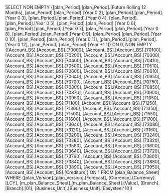 SELECT NON EMPTY {[plan_Period].[plan_Period].[Future Rolling 12 Months], [plan_Period].[plan_Period].[Year 0 2], [plan_Period].[plan_Period].[Year 0 3], [plan_Period].[plan_Period].[Year 0 4], [plan_Period].[plan_Period].[Year 0 5], [plan_Period].[plan_Period].[Year 0 6], [plan_Period].[plan_Period].[Year 0 7], [plan_Period].[plan_Period].[Year 0 8], [plan_Period].[plan_Period].[Year 0 9], [plan_Period].[plan_Period].[Year 0 10], [plan_Period].[plan_Period].[Year 0 11], [plan_Period].[plan_Period].[Year 0 12], [plan_Period].[plan_Period].[Year +1 1]} ON 0, NON EMPTY {[Account_BS].[Account_BS].[70000], [Account_BS].[Account_BS].[70100], [Account_BS].[Account_BS].[70200], [Account_BS].[Account_BS].[70300], [Account_BS].[Account_BS].[70400], [Account_BS].[Account_BS].[70410], [Account_BS].[Account_BS].[70500], [Account_BS].[Account_BS].[70510], [Account_BS].[Account_BS].[70600], [Account_BS].[Account_BS].[70610], [Account_BS].[Account_BS].[70640], [Account_BS].[Account_BS].[70650], [Account_BS].[Account_BS].[70700], [Account_BS].[Account_BS].[70750], [Account_BS].[Account_BS].[70800], [Account_BS].[Account_BS].[70850], [Account_BS].[Account_BS].[70870], [Account_BS].[Account_BS].[70900], [Account_BS].[Account_BS].[70950], [Account_BS].[Account_BS].[71050], [Account_BS].[Account_BS].[71100], [Account_BS].[Account_BS].[71250], [Account_BS].[Account_BS].[71300], [Account_BS].[Account_BS].[71350], [Account_BS].[Account_BS].[71500], [Account_BS].[Account_BS].[71550], [Account_BS].[Account_BS].[71600], [Account_BS].[Account_BS].[71700], [Account_BS].[Account_BS].[73040], [Account_BS].[Account_BS].[73080], [Account_BS].[Account_BS].[73120], [Account_BS].[Account_BS].[73160], [Account_BS].[Account_BS].[73200], [Account_BS].[Account_BS].[73240], [Account_BS].[Account_BS].[73280], [Account_BS].[Account_BS].[73320], [Account_BS].[Account_BS].[73560], [Account_BS].[Account_BS].[73600], [Account_BS].[Account_BS].[73640], [Account_BS].[Account_BS].[73720], [Account_BS].[Account_BS].[73760], [Account_BS].[Account_BS].[73800], [Account_BS].[Account_BS].[73840], [Account_BS].[Account_BS].[73880], [Account_BS].[Account_BS].[73890], [Account_BS].[Account_BS].[73950], [Account_BS].[Account_BS].[Creditors]} ON 1 FROM [plan_Balance_Sheet] WHERE ([plan_Version].[plan_Version].[Forecast], [Currency].[Currency].[LCY], [m_plan_Balance_Sheet].[m_plan_Balance_Sheet].[Value], [Branch].[Branch].[01], [Business_Unit].[Business_Unit].[Easysteel^10])